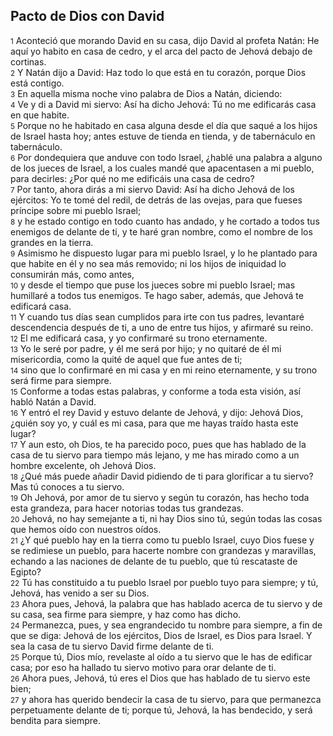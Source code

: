 == Pacto de Dios con David ==

{{anchor|1}} <small>1</small> Aconteció que morando David en su casa, dijo David al profeta Natán: He aquí yo habito en casa de cedro, y el arca del pacto de Jehová debajo de cortinas.<br>
{{anchor|2}} <small>2</small> Y Natán dijo a David: Haz todo lo que está en tu corazón, porque Dios está contigo.<br>
{{anchor|3}} <small>3</small> En aquella misma noche vino palabra de Dios a Natán, diciendo:<br>
{{anchor|4}} <small>4</small> Ve y di a David mi siervo: Así ha dicho Jehová: Tú no me edificarás casa en que habite.<br>
{{anchor|5}} <small>5</small> Porque no he habitado en casa alguna desde el día que saqué a los hijos de Israel hasta hoy; antes estuve de tienda en tienda, y de tabernáculo en tabernáculo.<br>
{{anchor|6}} <small>6</small> Por dondequiera que anduve con todo Israel, ¿hablé una palabra a alguno de los jueces de Israel, a los cuales mandé que apacentasen a mi pueblo, para decirles: ¿Por qué no me edificáis una casa de cedro?<br>
{{anchor|7}} <small>7</small> Por tanto, ahora dirás a mi siervo David: Así ha dicho Jehová de los ejércitos: Yo te tomé del redil, de detrás de las ovejas, para que fueses príncipe sobre mi pueblo Israel;<br>
{{anchor|8}} <small>8</small> y he estado contigo en todo cuanto has andado, y he cortado a todos tus enemigos de delante de ti, y te haré gran nombre, como el nombre de los grandes en la tierra.<br>
{{anchor|9}} <small>9</small> Asimismo he dispuesto lugar para mi pueblo Israel, y lo he plantado para que habite en él y no sea más removido; ni los hijos de iniquidad lo consumirán más, como antes,<br>
{{anchor|10}} <small>10</small> y desde el tiempo que puse los jueces sobre mi pueblo Israel; mas humillaré a todos tus enemigos. Te hago saber, además, que Jehová te edificará casa.<br>
{{anchor|11}} <small>11</small> Y cuando tus días sean cumplidos para irte con tus padres, levantaré descendencia después de ti, a uno de entre tus hijos, y afirmaré su reino.<br>
{{anchor|12}} <small>12</small> El me edificará casa, y yo confirmaré su trono eternamente.<br>
{{anchor|13}} <small>13</small> Yo le seré por padre, y él me será por hijo; y no quitaré de él mi misericordia, como la quité de aquel que fue antes de ti;<br>
{{anchor|14}} <small>14</small> sino que lo confirmaré en mi casa y en mi reino eternamente, y su trono será firme para siempre.<br>
{{anchor|15}} <small>15</small> Conforme a todas estas palabras, y conforme a toda esta visión, así habló Natán a David.<br>
{{anchor|16}} <small>16</small> Y entró el rey David y estuvo delante de Jehová, y dijo: Jehová Dios, ¿quién soy yo, y cuál es mi casa, para que me hayas traído hasta este lugar?<br>
{{anchor|17}} <small>17</small> Y aun esto, oh Dios, te ha parecido poco, pues que has hablado de la casa de tu siervo para tiempo más lejano, y me has mirado como a un hombre excelente, oh Jehová Dios.<br>
{{anchor|18}} <small>18</small> ¿Qué más puede añadir David pidiendo de ti para glorificar a tu siervo? Mas tú conoces a tu siervo.<br>
{{anchor|19}} <small>19</small> Oh Jehová, por amor de tu siervo y según tu corazón, has hecho toda esta grandeza, para hacer notorias todas tus grandezas.<br>
{{anchor|20}} <small>20</small> Jehová, no hay semejante a ti, ni hay Dios sino tú, según todas las cosas que hemos oído con nuestros oídos.<br>
{{anchor|21}} <small>21</small> ¿Y qué pueblo hay en la tierra como tu pueblo Israel, cuyo Dios fuese y se redimiese un pueblo, para hacerte nombre con grandezas y maravillas, echando a las naciones de delante de tu pueblo, que tú rescataste de Egipto?<br>
{{anchor|22}} <small>22</small> Tú has constituido a tu pueblo Israel por pueblo tuyo para siempre; y tú, Jehová, has venido a ser su Dios.<br>
{{anchor|23}} <small>23</small> Ahora pues, Jehová, la palabra que has hablado acerca de tu siervo y de su casa, sea firme para siempre, y haz como has dicho.<br>
{{anchor|24}} <small>24</small> Permanezca, pues, y sea engrandecido tu nombre para siempre, a fin de que se diga: Jehová de los ejércitos, Dios de Israel, es Dios para Israel. Y sea la casa de tu siervo David firme delante de ti.<br>
{{anchor|25}} <small>25</small> Porque tú, Dios mío, revelaste al oído a tu siervo que le has de edificar casa; por eso ha hallado tu siervo motivo para orar delante de ti.<br>
{{anchor|26}} <small>26</small> Ahora pues, Jehová, tú eres el Dios que has hablado de tu siervo este bien;<br>
{{anchor|27}} <small>27</small> y ahora has querido bendecir la casa de tu siervo, para que permanezca perpetuamente delante de ti; porque tú, Jehová, la has bendecido, y será bendita para siempre.<br>
